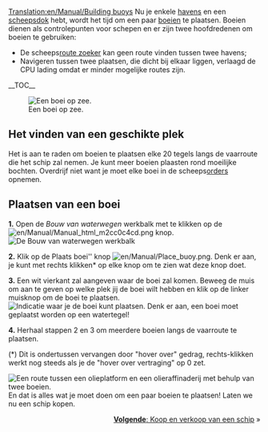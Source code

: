 [[Translation:en/Manual/Building buoys]]
{{nl/Manual/Tutorial}}
Nu je enkele [[nl/Manual/Bouw haven|havens]] en een [[nl/Manual/Bouw dok|scheepsdok]] hebt, wordt het tijd om een paar [[nl/Manual/Havens|boeien]] te plaatsen. Boeien dienen als controlepunten voor schepen en er zijn twee hoofdredenen om boeien te gebruiken:
*De scheeps[[en/Archive/Manual/Settings/Pathfinder|route zoeker]] kan geen route vinden tussen twee havens;
*Navigeren tussen twee plaatsen, die dicht bij elkaar liggen, verlaagd de CPU lading omdat er minder mogelijke routes zijn.

__TOC__

[[File:nl/Manual/Boei op zee hk.png|left|frame|Een boei op zee.]]
==Het vinden van een geschikte plek==
Het is aan te raden om boeien te plaatsen elke 20 tegels langs de vaarroute die het schip zal nemen. Je kunt meer boeien plaasten rond moeilijke bochten. Overdrijf niet want je moet elke boei in de scheeps[[nl/Manual/Orders|orders]] opnemen.

<div style="clear:left"></div>

==Plaatsen van een boei==

'''1.''' Open de ''Bouw van waterwegen'' werkbalk met te klikken op de [[File:en/Manual/Manual html m2cc0c4cd.png]] knop.
[[File:nl/Manual/Bouw van waterwegen toolbar hk.png|frame|none|De ''Bouw van waterwegen'' werkbalk]]

'''2.''' Klik op de Plaats boei'' knop [[File:en/Manual/Place buoy.png]]. Denk er aan, je kunt met rechts klikken* op elke knop om te zien wat deze knop doet.

'''3.''' Een wit vierkant zal aangeven waar de boei zal komen. Beweeg de muis om aan te geven op welke plek jij de boei wilt hebben en klik op de linker muisknop om de boei te plaatsen.
[[File:en/Plaats boei hk.png|frame|none|Indicatie waar je de boei kunt plaatsen. Denk er aan, een boei moet geplaatst worden op een watertegel!]]

'''4.''' Herhaal stappen 2 en 3 om meerdere boeien langs de vaarroute te plaatsen.


(*) Dit is ondertussen vervangen door "hover over" gedrag, rechts-klikken werkt nog steeds als je de "hover over vertraging" op 0 zet.


[[File:nl/Manual/Vaarroute met boeien hk.png|frame|right|Een route tussen een [[en/Manual/Base Set/Industries/Oil Rig|olieplatform]] en een [[en/Manual/Base Set/Industries/Oil Refinery|olieraffinaderij]] met behulp van twee boeien.]]
En dat is alles wat je moet doen om een paar boeien te plaatsen! Laten we nu een schip kopen.

<span style="float: right">[[nl/Manual/Schepen kopen en verkopen|'''Volgende''': Koop en verkoop van een schip]] &raquo;</span>